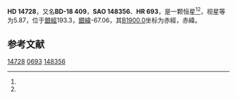 {{Starbox begin
| name = HD 14728
}}
{{Starbox observe
| epoch = [[J2000.0|J2000.0]]
| constell = {{星座名待查}}<ref name=SIMBAD>{{cite web
 | url=http://simbad.u-strasbg.fr/simbad/sim-id?Ident=HR+693
 | title =Pulsating variable Star
 | publisher=Centre de Données astronomiques de Strasbourg
 | work=SIMBAD
 | accessdate=2012-07-13}}</ref><ref name=DATA>{{cite web
 | url=http://vizier.u-strasbg.fr/viz-bin/VizieR-5?-out.add=.&-source=5050&-corr=PK=HR&-out.max=9999&HR=693
 | title=VizieR Detailed Page
 | accessdate=2012-07-13
 | archive-url=https://web.archive.org/web/20190216085216/http://vizier.u-strasbg.fr/viz-bin/VizieR-5?-out.add=.&-source=5050&-corr=PK=HR&-out.max=9999&HR=693
 | archive-date=2019-02-16
 | dead-url=yes
 }}</ref>
| 星官 = 
| ra = {{RA|2|22|5}}<ref name=SIMBAD /><ref name=DATA />
| dec = {{DEC|-17|39|44}}<ref name=SIMBAD /><ref name=DATA />
| appmag_v = 5.87<ref name=SIMBAD /><ref name=DATA />
}}
{{Starbox character
| class = K0III<ref name=SIMBAD /><ref name=DATA />
| b-v = 1.23<ref name=SIMBAD /><ref name=DATA />
| u-b = 1.35<ref name=SIMBAD /><ref name=DATA />
| r-i = 0.44E<ref name=SIMBAD /><ref name=DATA />
| variable = 
}}
{{Starbox astrometry
| radial_v = 1.35
| prop_mo_ra = -3
| parallax = 
| p_error = 
}}
{{Starbox catalog
| names =BD-18 409，[[SAO星表|SAO]] 148356，[[HD星表|HD]] 14728，[[HR星表|HR]] 693}}
{{Starbox reference |Simbad=HR+693}}
{{Starbox end}}

'''HD 14728'''，又名'''BD-18 409'''，'''SAO 148356'''、'''HR 693'''，是一颗恒星<ref name=SIMBAD /><ref name=DATA />，视星等为5.87，位于[[銀道座標系|銀經]]193.3，[[銀道座標系|銀緯]]-67.06，其[[B1900.0|B1900.0]]坐标为赤經{{RA|2|17|22.2}}，赤緯{{DEC|-18|-67.06|2}}。

== 参考文献 ==
{{reflist}}

{{star-stub}}

[[Category:HD和HDE天體|14728]]
[[Category:HR天體|0693]]
[[Category:SAO天體|148356]]